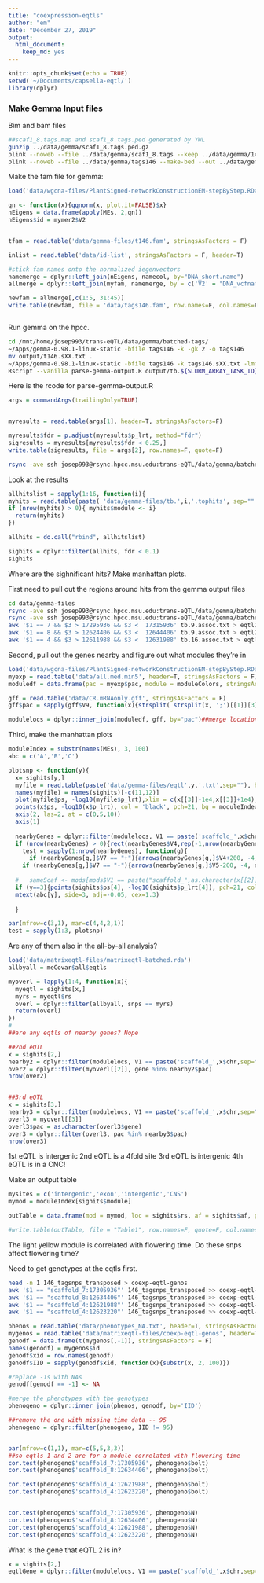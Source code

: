 ```yaml
---
title: "coexpression-eqtls"
author: "em"
date: "December 27, 2019"
output:
  html_document:
    keep_md: yes
---
```


```r
knitr::opts_chunk$set(echo = TRUE)
setwd('~/Documents/capsella-eqtl/')
library(dplyr)

```

### Make Gemma Input files

Bim and bam files
```bash
##scaf1_8.tags.map and scaf1_8.tags.ped generated by YWL
gunzip ../data/gemma/scaf1_8.tags.ped.gz
plink --noweb --file ../data/gemma/scaf1_8.tags --keep ../data/gemma/146_DNA_names_forplink --recode --out ../data/gemma/tags146 
plink --noweb --file ../data/gemma/tags146 --make-bed --out ../data/gemma/tags146 

```




Make the fam file for gemma:
```r
load('data/wgcna-files/PlantSigned-networkConstructionEM-stepByStep.RData')

qn <- function(x){qqnorm(x, plot.it=FALSE)$x}
nEigens = data.frame(apply(MEs, 2,qn))
nEigens$id = mymer2$V2


tfam = read.table('data/gemma-files/t146.fam', stringsAsFactors = F)

inlist = read.table('data/id-list', stringsAsFactors = F, header=T)

#stick fam names onto the normalized iegenvectors
namemerge = dplyr::left_join(nEigens, namecol, by="DNA_short.name")
allmerge = dplyr::left_join(myfam, namemerge, by = c('V2' = "DNA_vcfname"))

newfam = allmerge[,c(1:5, 31:45)]
write.table(newfam, file = 'data/tags146.fam', row.names=F, col.names=F, quote=F)



```

Run gemma on the hpcc.
```bash

cd /mnt/home/josep993/trans-eQTL/data/gemma/batched-tags/
~/Apps/gemma-0.98.1-linux-static -bfile tags146 -k -gk 2 -o tags146
mv output/t146.sXX.txt .
~/Apps/gemma-0.98.1-linux-static -bfile tags146 -k tags146.sXX.txt -lmm 2 -n $SLURM_ARRAY_TASK_ID -maf 0.05 -o tb.$SLURM_ARRAY_TASK_ID
Rscript --vanilla parse-gemma-output.R output/tb.${SLURM_ARRAY_TASK_ID}.assoc.txt tb.${SLURM_ARRAY_TASK_ID}.tophits
```


Here is the rcode for parse-gemma-output.R
```r
args = commandArgs(trailingOnly=TRUE)


myresults = read.table(args[1], header=T, stringsAsFactors=F)

myresults$fdr = p.adjust(myresults$p_lrt, method="fdr")
sigresults = myresults[myresults$fdr < 0.25,]
write.table(sigresults, file = args[2], row.names=F, quote=F)
```

```bash
rsync -ave ssh josep993@rsync.hpcc.msu.edu:trans-eQTL/data/gemma/batched-tags/*tophits data/gemma-files/

```

Look at the results
```r


allhitslist = sapply(1:16, function(i){
myhits = read.table(paste( 'data/gemma-files/tb.',i,'.tophits', sep=""   ), stringsAsFactors=F, header=T)  
if (nrow(myhits) > 0){ myhits$module <- i}
  return(myhits)
})

allhits = do.call("rbind", allhitslist)

sighits = dplyr::filter(allhits, fdr < 0.1)
sighits
```


Where are the sighnificant hits? Make manhattan plots.


First need to pull out the regions around hits from the gemma output files
```bash
cd data/gemma-files
rsync -ave ssh josep993@rsync.hpcc.msu.edu:trans-eQTL/data/gemma/batched-new/output/tb.9.assoc.txt .
rsync -ave ssh josep993@rsync.hpcc.msu.edu:trans-eQTL/data/gemma/batched-new/output/tb.9.assoc.txt .
awk '$1 == 7 && $3 > 17295936 && $3 <  17315936' tb.9.assoc.txt > eqtl1.txt
awk '$1 == 8 && $3 > 12624406 && $3 <  12644406' tb.9.assoc.txt > eqtl2.txt
awk '$1 == 4 && $3 > 12611988 && $3 <  12631988' tb.16.assoc.txt > eqtl3.txt
```

Second, pull out the genes nearby and figure out what modules they're in
```r
load('data/wgcna-files/PlantSigned-networkConstructionEM-stepByStep.RData')
myexp = read.table('data/all.med.min5', header=T, stringsAsFactors = F)
moduledf = data.frame(pac = myexp$pac, module = moduleColors, stringsAsFactors = F)

gff = read.table('data/CR.mRNAonly.gff', stringsAsFactors = F)
gff$pac = sapply(gff$V9, function(x){strsplit( strsplit(x, ';')[[1]][3], '=')[[1]][2]}) ##read in the gff with gene locations

modulelocs = dplyr::inner_join(moduledf, gff, by="pac")##merge locations with modules
```

Third, make the manhattan plots
```r
moduleIndex = substr(names(MEs), 3, 100)
abc = c('A','B','C')

plotsnp <- function(y){
  x= sighits[y,]
  myfile = read.table(paste('data/gemma-files/eqtl',y,'.txt',sep=""), header=F, stringsAsFactors=F)
  names(myfile) = names(sighits)[-c(11,12)]
  plot(myfile$ps, -log10(myfile$p_lrt),xlim = c(x[[3]]-1e4,x[[3]]+1e4), ylim = c(-5, 10),col = 'darkgray', cex=1.5, xlab=paste('Scaffold ',as.character(x$chr), sep=""), bty="n", yaxt="n", xaxt="n", ylab = "-log10(p)")
  points(x$ps, -log10(x$p_lrt), col = 'black', pch=21, bg = moduleIndex[x$module], cex=2, lwd=2)
  axis(2, las=2, at = c(0,5,10))
  axis(1)
  
  nearbyGenes = dplyr::filter(modulelocs, V1 == paste('scaffold_',x$chr,sep=""), V4 > x[[3]]-3e4, V5 < x[[3]]+3e4)
  if (nrow(nearbyGenes) > 0){rect(nearbyGenes$V4,rep(-1,nrow(nearbyGenes)),nearbyGenes$V5,rep(-3,nrow(nearbyGenes)),col=nearbyGenes$module, border='black')
    test = sapply(1:nrow(nearbyGenes), function(g){
      if (nearbyGenes[g,]$V7 == "+"){arrows(nearbyGenes[g,]$V4+200, -4, nearbyGenes[g,]$V5, -4, angle=20, length = 0.07, lwd=1.5)}
    if (nearbyGenes[g,]$V7 == "-"){arrows(nearbyGenes[g,]$V5-200, -4, nearbyGenes[g,]$V4, -4, angle=20, length = 0.07, lwd=1.5)}})}
  
  #   sameScaf <- mods[mods$V1 == paste("scaffold_",as.character(x[[2]]),sep=""),]
  if (y==3){points(sighits$ps[4], -log10(sighits$p_lrt[4]), pch=21, col = 'black',bg = moduleIndex[x$module], cex=2, lwd=2)}
  mtext(abc[y], side=3, adj=-0.05, cex=1.3)
  
  }

par(mfrow=c(3,1), mar=c(4,4,2,1))
test = sapply(1:3, plotsnp)
```


Are any of them also in the all-by-all analysis?
```r
load('data/matrixeqtl-files/matrixeqtl-batched.rda')
allbyall = meCovar$all$eqtls

myoverl = lapply(1:4, function(x){
  myeqtl = sighits[x,]
  myrs = myeqtl$rs
  overl = dplyr::filter(allbyall, snps == myrs)
  return(overl)
})
# 
##are any eqtls of nearby genes? Nope

##2nd eQTL
x = sighits[2,]
nearby2 = dplyr::filter(modulelocs, V1 == paste('scaffold_',x$chr,sep=""), V4 > x[[3]]-5e4, V5 < x[[3]]+5e4)
over2 = dplyr::filter(myoverl[[2]], gene %in% nearby2$pac)
nrow(over2)


##3rd eQTL
x = sighits[3,]
nearby3 = dplyr::filter(modulelocs, V1 == paste('scaffold_',x$chr,sep=""), V4 > x[[3]]-5e4, V5 < x[[3]]+5e4)
overl3 = myoverl[[3]]
overl3$pac = as.character(overl3$gene)
over3 = dplyr::filter(overl3, pac %in% nearby3$pac)
nrow(over3)
```

1st eQTL is intergenic
2nd eQTL is a 4fold site
3rd eQTL is intergenic
4th eQTL is in a CNC!

Make an output table
```r
mysites = c('intergenic','exon','intergenic','CNS')
mymod = moduleIndex[sighits$module]

outTable = data.frame(mod = mymod, loc = sighits$rs, af = sighits$af, p = sighits$p_lrt, fdr = sighits$fdr, sitetype = mysites, stringsAsFactors=F)

#write.table(outTable, file = "Table1", row.names=F, quote=F, col.names=T)

```

The light yellow module is correlated with flowering time. Do these snps affect flowering time?

Need to get genotypes at the eqtls first.
```bash
head -n 1 146_tagsnps_transposed > coexp-eqtl-genos
awk '$1 == "scaffold_7:17305936"' 146_tagsnps_transposed >> coexp-eqtl-genos
awk '$1 == "scaffold_8:12634406"' 146_tagsnps_transposed >> coexp-eqtl-genos
awk '$1 == "scaffold_4:12621988"' 146_tagsnps_transposed >> coexp-eqtl-genos
awk '$1 == "scaffold_4:12623220"' 146_tagsnps_transposed >> coexp-eqtl-genos
```

```r
phenos = read.table('data/phenotypes_NA.txt', header=T, stringsAsFactors = F)
mygenos = read.table('data/matrixeqtl-files/coexp-eqtl-genos', header=T, stringsAsFactors=F)
genodf = data.frame(t(mygenos[,-1]), stringsAsFactors = F)
names(genodf) = mygenos$id
genodf$xid = row.names(genodf)
genodf$IID = sapply(genodf$xid, function(x){substr(x, 2, 100)})

#replace -1s with NAs
genodf[genodf == -1] <- NA

#merge the phenotypes with the genotypes
phenogeno = dplyr::inner_join(phenos, genodf, by='IID')

##remove the one with missing time data -- 95
phenogeno = dplyr::filter(phenogeno, IID != 95)


par(mfrow=c(1,1), mar=c(5,5,3,3))
##so eqtls 1 and 2 are for a module correlated with flowering time
cor.test(phenogeno$'scaffold_7:17305936', phenogeno$bolt)
cor.test(phenogeno$'scaffold_8:12634406', phenogeno$bolt)

cor.test(phenogeno$'scaffold_4:12621988', phenogeno$bolt)
cor.test(phenogeno$'scaffold_4:12623220', phenogeno$bolt)


cor.test(phenogeno$'scaffold_7:17305936', phenogeno$N)
cor.test(phenogeno$'scaffold_8:12634406', phenogeno$N)
cor.test(phenogeno$'scaffold_4:12621988', phenogeno$N)
cor.test(phenogeno$'scaffold_4:12623220', phenogeno$N)
```


What is the gene that eQTL 2 is in?

```r
x = sighits[2,]
eqtlGene = dplyr::filter(modulelocs, V1 == paste('scaffold_',x$chr,sep=""), V4 < x[[3]], V5 > x[[3]])

```
